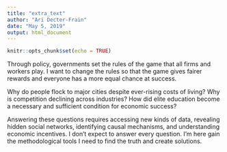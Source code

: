```yaml
---
title: "extra_text"
author: "Ari Decter-Frain"
date: "May 5, 2019"
output: html_document
---
```


```r
knitr::opts_chunk$set(echo = TRUE)
```

Through policy, governments set the rules of the game that all firms and workers play. I want to change the rules so that the game gives fairer rewards and everyone has a more equal chance at success.

Why do people flock to major cities despite ever-rising costs of living? Why is competition declining across industries? How did elite education become a necessary and sufficient condition for economic success?

Answering these questions requires accessing new kinds of data, revealing hidden social networks, identifying causal mechanisms, and understanding economic incentives. I don't expect to answer every question. I'm here gain the methodological tools I need to find the truth and create solutions.  